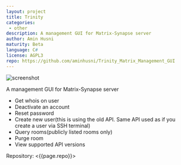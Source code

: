 ```yaml
---
layout: project
title: Trinity
categories: 
 - other
description: A management GUI for Matrix-Synapse server
author: Amin Husni
maturity: Beta
language: C#
license: AGPL3
repo: https://github.com/aminhusni/Trinity_Matrix_Management_GUI
---
```


![screenshot](/docs/projects/images/trinity.png "{{ page.title }}")

A management GUI for Matrix-Synapse server

* Get whois on user
* Deactivate an account
* Reset password
* Create new user(this is using the old API. Same API used as if you create a user via SSH terminal)
* Query rooms(publicly listed rooms only)
* Purge room
* View supported API versions

Repository: <{{page.repo}}>
